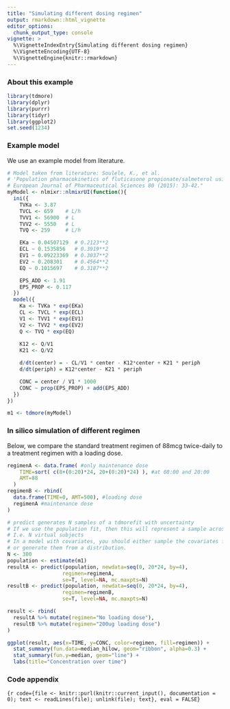 ```yaml
---
title: "Simulating different dosing regimen"
output: rmarkdown::html_vignette
editor_options:
  chunk_output_type: console
vignette: >
  %\VignetteIndexEntry{Simulating different dosing regimen}
  %\VignetteEncoding{UTF-8}
  %\VignetteEngine{knitr::rmarkdown}
---
```

### About this example {-}


```r
library(tdmore)
library(dplyr)
library(purrr)
library(tidyr)
library(ggplot2)
set.seed(1234)
```

### Example model
We use an example model from literature.

```r
# Model taken from literature: Soulele, K., et al.
# 'Population pharmacokinetics of fluticasone propionate/salmeterol using two different dry powder inhalers.'
# European Journal of Pharmaceutical Sciences 80 (2015): 33-42."
myModel <- nlmixr::nlmixrUI(function(){
  ini({
    TVKa <- 3.87
    TVCL <- 659    # L/h
    TVV1 <- 56900  # L
    TVV2 <- 5550   # L
    TVQ <- 259     # L/h

    EKa ~ 0.04507129  # 0.2123**2
    ECL ~ 0.1535856   # 0.3919**2
    EV1 ~ 0.09223369  # 0.3037**2
    EV2 ~ 0.208301    # 0.4564**2
    EQ ~ 0.1015697    # 0.3187**2

    EPS_ADD <- 1.91
    EPS_PROP <- 0.117
  })
  model({
    Ka <- TVKa * exp(EKa)
    CL <- TVCL * exp(ECL)
    V1 <- TVV1 * exp(EV1)
    V2 <- TVV2 * exp(EV2)
    Q <- TVQ * exp(EQ)
    
    K12 <- Q/V1
    K21 <- Q/V2

    d/dt(center) = - CL/V1 * center - K12*center + K21 * periph
    d/dt(periph) = K12*center - K21 * periph

    CONC = center / V1 * 1000
    CONC ~ prop(EPS_PROP) + add(EPS_ADD)
  })
})

m1 <- tdmore(myModel)
```

### In silico simulation of different regimen
Below, we compare the standard treatment regimen of 88mcg twice-daily to a treatment regimen with a loading dose.

```r
regimenA <- data.frame( #only maintenance dose
    TIME=sort( c(8+(0:20)*24, 20+(0:20)*24) ), #at 08:00 and 20:00
    AMT=88
  )
regimenB <- rbind(
  data.frame(TIME=0, AMT=500), #loading dose
  regimenA #maintenance dose
)

# predict generates N samples of a tdmorefit with uncertainty
# If we use the population fit, then this will represent a sample across the population.
# I.e. N virtual subjects
# In a model with covariates, you should either sample the covariates from an external database,
# or generate them from a distribution.
N <- 300
population <- estimate(m1)
resultA <- predict(population, newdata=seq(0, 20*24, by=4), 
                  regimen=regimenA,
                  se=T, level=NA, mc.maxpts=N)
resultB <- predict(population, newdata=seq(0, 20*24, by=4), 
                  regimen=regimenB,
                  se=T, level=NA, mc.maxpts=N)

result <- rbind(
  resultA %>% mutate(regimen="No loading dose"),
  resultB %>% mutate(regimen="200ug loading dose")
)

ggplot(result, aes(x=TIME, y=CONC, color=regimen, fill=regimen)) +
  stat_summary(fun.data=median_hilow, geom="ribbon", alpha=0.3) +
  stat_summary(fun.y=median, geom="line") +
  labs(title="Concentration over time")
```

### Code appendix
```{r code={file <- knitr::purl(knitr::current_input(), documentation = 0); text <- readLines(file); unlink(file); text}, eval = FALSE}
```
